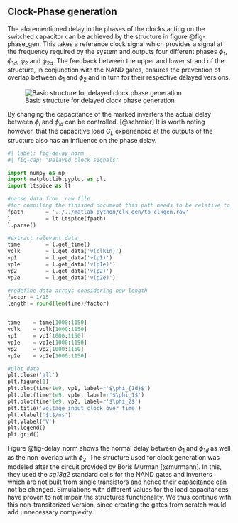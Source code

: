 ## Clock-Phase generation

The aforementioned delay in the phases of the clocks acting on the switched capacitor can be achieved by the structure in figure @fig-phase_gen. This takes a reference clock signal which provides a signal at the frequency required by the system and outputs four different phases $\phi_1$, $\phi_{1d}$, $\phi_2$ and $\phi_{2d}$. The feedback between the upper and lower strand of the structure, in conjunction with the NAND gates, ensures the prevention of overlap between $\phi_1$ and $\phi_2$ and in turn for their respective delayed versions.

![Basic structure for delayed clock phase generation](figures/clk_gen/schem_clock_generation.svg){#fig-phase_gen}

By changing the capacitance of the marked inverters the actual delay between $\phi_i$ and $\phi_{id}$ can be controlled. [@schreier] It is worth noting however, that the capacitive load $C_L$ experienced at the outputs of the structure also has an influence on the phase delay.

```{python}
#| label: fig-delay_norm
#| fig-cap: "Delayed clock signals"

import numpy as np
import matplotlib.pyplot as plt
import ltspice as lt

#parse data from .raw file
#for compiling the finished document this path needs to be relative to "report_grp4.qmd"
fpath       = '../../matlab_python/clk_gen/tb_clkgen.raw'
l           = lt.Ltspice(fpath)
l.parse()

#extract relevant data
time        = l.get_time()
vclk        = l.get_data('v(clkin)')
vp1         = l.get_data('v(p1)')
vp1e        = l.get_data('v(p1e)')
vp2         = l.get_data('v(p2)')
vp2e        = l.get_data('v(p2e)')

#redefine data arrays considering new length
factor = 1/15
length = round(len(time)/factor)


time    = time[1000:1150]
vclk    = vclk[1000:1150]
vp1     = vp1[1000:1150]
vp1e    = vp1e[1000:1150]
vp2     = vp2[1000:1150]
vp2e    = vp2e[1000:1150]

#plot data
plt.close('all')
plt.figure(1)
plt.plot(time*1e9, vp1, label=r'$\phi_{1d}$')
plt.plot(time*1e9, vp1e, label=r'$\phi_1$')
plt.plot(time*1e9, vp2, label=r'$\phi_2$')
plt.title('Voltage input clock over time')
plt.xlabel('$t$/ns')
plt.ylabel('V')
plt.legend()
plt.grid()

```

Figure @fig-delay_norm shows the normal delay between $\phi_1$ and $\phi_{1d}$ as well as the non-overlap with $\phi_2$. The structure used for clock generation was modeled after the circuit provided by Boris Murman [@murmann]. In this, they used the *sg13g2* standard cells for the NAND gates and inverters which are not built from single transistors and hence their capacitance can not be changed. Simulations with different values for the load capacitances have proven to not impair the structures functionality.
We thus continue with this non-transitorized version, since creating the gates from scratch would add unnecessary complexity.

